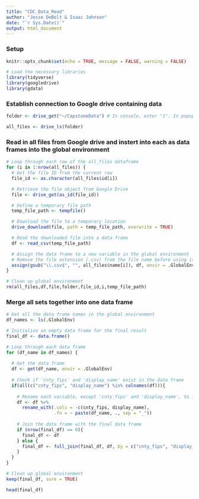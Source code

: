 ---
title: "CDC_Data_Read"
author: "Jesse DeBolt & Isaac Johnson"
date: "`r Sys.Date()`"
output: html_document
---

### Setup
```{r setup, include=FALSE}
knitr::opts_chunk$set(echo = TRUE, message = FALSE, warning = FALSE)

# Load the necessary libraries
library(tidyverse)
library(googledrive)
library(gdata)

```


### Establish connection to Google drive containing data
```{r}
folder <- drive_get("~/CapstoneData") # In console, enter "1". In popup select account, then make sure allow checkbox is selected and continue.

all_files <- drive_ls(folder)

```


### Read in all files from Google drive and instert into each as data frames into the global environment
```{r }
# Loop through each row of the all_files dataframe
for (i in 1:nrow(all_files)) {
  # Get the file ID from the current row
  file_id <- as.character(all_files$id[i])

  # Retrieve the file object from Google Drive
  file <- drive_get(as_id(file_id))

  # Define a temporary file path
  temp_file_path <- tempfile()

  # Download the file to a temporary location
  drive_download(file, path = temp_file_path, overwrite = TRUE)

  # Read the downloaded file into a data frame
  df <- read_csv(temp_file_path)

  # Assign the data frame to a new variable in the global environment
  # Remove the file extension (.csv) from the file name before using it as a variable name
  assign(gsub("\\.csv$", "", all_files$name[i]), df, envir = .GlobalEnv)
}

# Clean up global environment
rm(all_files,df,file,folder,file_id,i,temp_file_path)

```


### Merge all sets together into one data frame
```{r}
# Get all the data frame names in the global environment
df_names <- ls(.GlobalEnv)

# Initialize an empty data frame for the final result
final_df <- data.frame()

# Loop through each data frame
for (df_name in df_names) {
  
  # Get the data frame
  df <- get(df_name, envir = .GlobalEnv)
  
  # Check if 'cnty_fips' and 'display_name' exist in the data frame
  if(all(c("cnty_fips", "display_name") %in% colnames(df))){
    
    # Rename each variable, except 'cnty_fips' and 'display_name', to include the data frame name
    df <- df %>%
      rename_with(.cols = -c(cnty_fips, display_name),
                  .fn = ~ paste(df_name, ., sep = "_"))
    
    # Join the data frame with the final data frame
    if (nrow(final_df) == 0){
      final_df <- df
    } else {
      final_df <- full_join(final_df, df, by = c("cnty_fips", "display_name"))
    }
  }
}

# Clean up global environment
keep(final_df, sure = TRUE)

```



```{r}
head(final_df)

```

```{r}


```

